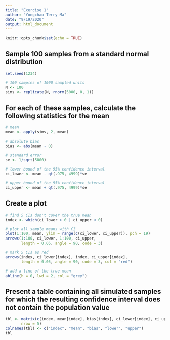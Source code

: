 ```yaml
---
title: "Exercise 1"
author: "Yongchao Terry Ma"
date: "9/19/2020"
output: html_document
---
```


```r
knitr::opts_chunk$set(echo = TRUE)
```

## Sample 100 samples from a standard normal distribution
```r
set.seed(1234)

# 100 samples of 1000 sampled units
N <- 100
sims <- replicate(N, rnorm(5000, 0, 1))
```

## For each of these samples, calculate the following statistics for the mean
```r
# mean
mean <- apply(sims, 2, mean)

# absolute bias
bias <- abs(mean - 0)

# standard error
se <- 1/sqrt(5000)

# lower bound of the 95% confidence interval
ci_lower <- mean - qt(.975, 4999)*se

# upper bound of the 95% confidence interval
ci_upper <- mean + qt(.975, 4999)*se
```

## Create a plot
```r
# find 5 CIs don't cover the true mean
index <- which(ci_lower > 0 | ci_upper < 0)

# plot all sample means with CI
plot(1:100, mean, ylim = range(c(ci_lower, ci_upper)), pch = 19)
arrows(1:100, ci_lower, 1:100, ci_upper, 
       length = 0.05, angle = 90, code = 3)

# mark 5 CIs as red
arrows(index, ci_lower[index], index, ci_upper[index], 
       length = 0.05, angle = 90, code = 3, col = "red")

# add a line of the true mean
abline(h = 0, lwd = 2, col = "grey")
```

## Present a table containing all simulated samples for which the resulting confidence interval does not contain the population value
```r
tbl <- matrix(c(index, mean[index], bias[index], ci_lower[index], ci_upper[index]), 
       nrow = 5)
colnames(tbl) <- c("index", "mean", "bias", "lower", "upper")
tbl
```

